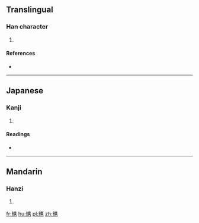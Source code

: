==Translingual==

===Han character===
{{Han char|rn=10|rad=儿|as=19|sn=21|four=|canj=火山戈廿金 (FUITC)}}

# {{defn|Han|sort=儿19}}

====References====
* {{Han ref|kx=0125.300|dkj=01412|dj=0266.160|hdz=10275.140|uh=5164|ud=20836}}

----

==Japanese==

===Kanji===
{{ja-kanji|grade=|rs=儿19}}

# {{defn|lang=ja|sort=儿19}}

====Readings====
* {{ja-readings|on=[[こう]] (kō)|kun=[[あかるい]] (akarui)}}

----

==Mandarin==

===Hanzi===
{{cmn-hanzi|pin=[[huáng]] ([[huang2]]), [[nà]] ([[na4]])|wg=huang<sup>2</sup>, na<sup>4</sup>}}

# {{defn|lang=cmn|sort=儿19}}

[[fr:兤]]
[[hu:兤]]
[[pl:兤]]
[[zh:兤]]